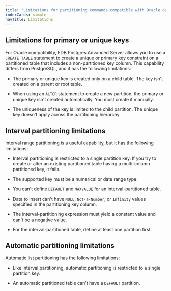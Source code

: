 ```yaml
---
title: "Limitations for partitioning commands compatible with Oracle databases"
indexCards: simple
navTitle: Limitations
---
```


## Limitations for primary or unique keys

For Oracle compatibility, EDB Postgres Advanced Server allows you to use a `CREATE TABLE` statement to create a unique or primary key constraint on a partitioned table that includes a non-partitioned key column. This capability differs from PostgreSQL, and it has the following limitations:

- The primary or unique key is created only on a child table. The key isn't created on a parent or root table.

- When using an `ALTER` statement to create a new partition, the primary or unique key isn't created automatically. You must create it manually.

- The uniqueness of the key is limited to the child partition. The unique key doesn't apply across the partitioning hierarchy. 

## Interval partitioning limitations

Interval range partitioning is a useful capability, but it has the following limitations: 

- Interval partitioning is restricted to a single partition key. If you try to create or alter an existing partitioned table having a multi-column partitioned key, it fails.

- The supported key must be a numerical or date range type.

- You can't define `DEFAULT` and `MAXVALUE` for an interval-partitioned table.

- Data to insert can't have `NULL`, `Not-a-Number`, or `Infinity` values specified in the partitioning key column.

- The interval-partitioning expression must yield a constant value and can't be a negative value.

- For the interval-partitioned table, define at least one partition first.

## Automatic partitioning limitations

Automatic list partitioning has the following limitations:

- Like interval partitioning, automatic partitioning is restricted to a single partition key.

- An automatic partitioned table can't have a `DEFAULT` partition.
